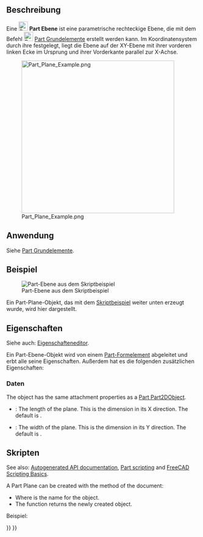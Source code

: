 <languages/>

{{Docnav/de
|[[Part_Primitives/de|Primitives]]
|[[Part_Ellipsoid/de|Ellipsoid]]
|[[Part_Workbench/de|Part]]
|IconL=Part_Primitives.svg
|IconR=Part_Ellipsoid.svg
|IconC=Workbench_Part.svg
}}

{{GuiCommand/de
|Name=Part Plane
|Name/de=Part Ebene
|MenuLocation=Formteil → [[Part_Primitives/de|Grundkörper erstellen...]] → Ebene
|Workbenches=[[Part_Workbench/de|Part]], [[OpenSCAD_Workbench/de|OpenSCAD]]
|SeeAlso=[[Part_Primitives/de|Part Grundelemente]]
}}

==Beschreibung==

Eine [[Image:Part_Plane.svg|24px]] '''Part Ebene''' ist eine parametrische rechteckige Ebene, die mit dem Befehl [[Image:Part_Primitives.svg|24px]] [[Part_Primitives/de|Part Grundelemente]] erstellt werden kann. Im Koordinatensystem durch ihre {{PropertyData/de|Placement}} festgelegt, liegt die Ebene auf der XY-Ebene mit ihrer vorderen linken Ecke im Ursprung und ihrer Vorderkante parallel zur X-Achse.

[[Image:Part_Plane_Example.png|400px]]

== Anwendung ==

Siehe [[Part_Primitives/de#Anwendung|Part Grundelemente]].

==Beispiel==

[[Image:Part_Plane_Scripting_Example.png|thumb|Part-Ebene aus dem Skriptbeispiel]]

Ein Part-Plane-Objekt, das mit dem [[#Skripten|Skriptbeispiel]] weiter unten erzeugt wurde, wird hier dargestellt.

== Eigenschaften ==

Siehe auch: [[Property_editor/de|Eigenschafteneditor]].

Ein Part-Ebene-Objekt wird von einem [[Part_Feature/de|Part-Formelement]] abgeleitet und erbt alle seine Eigenschaften. Außerdem hat es die folgenden zusätzlichen Eigenschaften:

=== Daten ===

{{TitleProperty|Attachment}}

The object has the same attachment properties as a [[Part_Part2DObject#Data|Part Part2DObject]].

{{TitleProperty|Plane}}

* {{PropertyData|Length|Length}}: The length of the plane. This is the dimension in its X direction. The default is {{Value|10mm}}.
* {{PropertyData|Width|Length}}: The width of the plane. This is the dimension in its Y direction. The default is {{Value|10mm}}.

==Skripten==

See also: [https://freecad.github.io/SourceDoc/ Autogenerated API documentation], [[Part_scripting|Part scripting]] and [[FreeCAD_Scripting_Basics|FreeCAD Scripting Basics]].

A Part Plane can be created with the {{Incode|addObject()}} method of the document:

{{Code|code=
plane = FreeCAD.ActiveDocument.addObject("Part::Plane", "myPlane")
}}

* Where {{Incode|"myPlane"}} is the name for the object.
* The function returns the newly created object.

Beispiel:

{{Code|code=
import FreeCAD as App

doc = App.activeDocument()

plane = doc.addObject("Part::Plane", "myPlane")
plane.Length = 4
plane.Width = 8
plane.Placement = App.Placement(App.Vector(1, 2, 3), App.Rotation(20, 75, 60))

doc.recompute()
}}


{{Docnav/de
|[[Part_Primitives/de|Primitives]]
|[[Part_Ellipsoid/de|Ellipsoid]]
|[[Part_Workbench/de|Part]]
|IconL=Part_Primitives.svg
|IconR=Part_Ellipsoid.svg
|IconC=Workbench_Part.svg
}}

{{Part_Tools_navi{{#translation:}}}}
{{Userdocnavi{{#translation:}}}}